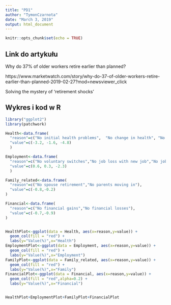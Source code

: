 ```yaml
---
title: "PD1"
author: "TymonCzarnota"
date: "March 3, 2019"
output: html_document
---
```


```r
knitr::opts_chunk$set(echo = TRUE)
```

## Link do artykułu

Why do 37% of older workers retire earlier than planned? 

https://www.marketwatch.com/story/why-do-37-of-older-workers-retire-earlier-than-planned-2019-02-27?mod=newsviewer_click

Solving the mystery of ‘retirement shocks’


## Wykres i kod w R


```r

library("ggplot2")
library(patchwork)

Health<-data.frame(
  "reason"=c("No initial health problems",  "No change in health", "No initial problems or change"), 
  "value"=c(-3.2, -1.6, -4.8) 
  )

Employment<-data.frame(
  "reason"=c("No voluntary switches","No job loss with new job","No job loss without new job"),
  "value"=c(0.6, 0.3, -2.3) 
  )

Family_related<-data.frame(
  "reason"=c("No spouse retirement","No parents moving in"),
  "value"=c(-0.8,-0.2) 
)

Financial<-data.frame(
  "reason"=c("No financial gains","No financial losses"),
  "value"=c(-0.7,-0.9) 
)


HealthPlot<-ggplot(data = Health, aes(x=reason,y=value)) +
  geom_col(fill = "red") +
  labs(y="Value(%)",x="Health") 
EmploymentPlot<-ggplot(data = Employment, aes(x=reason,y=value)) +
  geom_col(fill = "red") +
  labs(y="Value(%)",x="Employment") 
FamilyPlot<-ggplot(data = Family_related, aes(x=reason,y=value)) +
  geom_col(fill = "red") +
  labs(y="Value(%)",x="Family")
FinancialPlot<-ggplot(data = Financial, aes(x=reason,y=value)) +
  geom_col(fill = "red",alpha=0.2) +
  labs(y="Value(%)",x="Financial")


HealthPlot+EmploymentPlot+FamilyPlot+FinancialPlot


```

